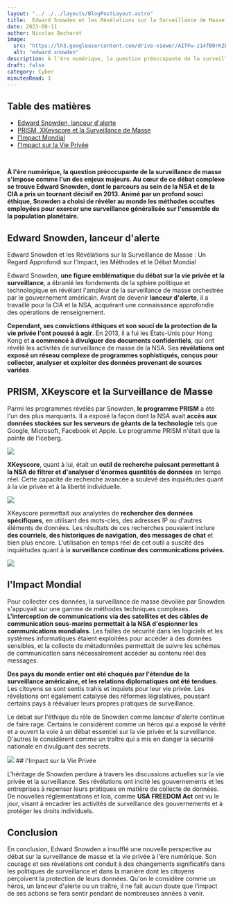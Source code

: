 ```yaml
---
layout: "../../../layouts/BlogPostLayout.astro"
title:  Edward Snowden et les Révélations sur la Surveillance de Masse
date: 2023-08-11
author: Nicolas Becharat
image:
  src: "https://lh3.googleusercontent.com/drive-viewer/AITFw-z14fB0rKZFfGp_zIh8PZv_w6R3x_e1HLjOIZyPxy9uLC1ltwsaK9b_aM856BQbgBbDaV3qzRXWj2FM7zpnXAl3kMBhCA=s2560"
  alt: "edward snowden"
description: À l'ère numérique, la question préoccupante de la surveillance de masse s'impose comme l'un des enjeux majeurs. Au cœur de ce débat complexe se trouve Edward Snowden, dont le parcours au sein de la NSA et de la CIA a pris un tournant décisif en 2013. Animé par un profond souci éthique, Snowden a choisi de révéler au monde les méthodes occultes employées pour exercer une surveillance généralisée sur l'ensemble de la population planétaire.
draft: false
category: Cyber
minutesRead: 3
---
```


## Table des matières

* [Edward Snowden, lanceur d'alerte ](#edward-snowden-lanceur-dalerte)
* [PRISM, XKeyscore et la Surveillance de Masse](#prism-xkeyscore-et-la-surveillance-de-masse)
* [l'Impact Mondial](#limpact-mondial)
* [l'Impact sur la Vie Privée](#limpact-sur-la-vie-privée)


<br/>

**À l'ère numérique, la question préoccupante de la surveillance de masse s'impose comme l'un des enjeux majeurs. Au cœur de ce débat complexe se trouve Edward Snowden, dont le parcours au sein de la NSA et de la CIA a pris un tournant décisif en 2013. Animé par un profond souci éthique, Snowden a choisi de révéler au monde les méthodes occultes employées pour exercer une surveillance généralisée sur l'ensemble de la population planétaire.**

## Edward Snowden, lanceur d'alerte
Edward Snowden et les Révélations sur la Surveillance de Masse : Un Regard Approfondi sur l'Impact, les Méthodes et le Débat Mondial

Edward Snowden, **une figure emblématique du débat sur la vie privée et la surveillance**, a ébranlé les fondements de la sphère politique et technologique en révélant l'ampleur de la surveillance de masse orchestrée par le gouvernement américain. Avant de devenir **lanceur d'alerte**, il a travaillé pour la CIA et la NSA, acquérant une connaissance approfondie des opérations de renseignement.

**Cependant, ses convictions éthiques et son souci de la protection de la vie privée l'ont poussé à agir**. En 2013, il a fui les États-Unis pour Hong Kong et **a commencé à divulguer des documents confidentiels**, qui ont révélé les activités de surveillance de masse de la NSA. Ses **révélations ont exposé un réseau complexe de programmes sophistiqués, conçus pour collecter, analyser et exploiter des données provenant de sources variées**.

## PRISM, XKeyscore et la Surveillance de Masse

Parmi les programmes révélés par Snowden, **le programme PRISM** a été l'un des plus marquants. Il a exposé la façon dont la NSA avait **accès aux données stockées sur les serveurs de géants de la technologie** tels que Google, Microsoft, Facebook et Apple. Le programme PRISM n'était que la pointe de l'iceberg.

<img src = "https://lh3.googleusercontent.com/drive-viewer/AITFw-wDq1Ja3IBUyY5TOWvH4LQOd9_QESEQXfe_A3hb9Mp556aCUKivDTh2uFYvGmxneabd1m3yUYgEQ4VyzaSGDnTsUYD0bQ=s2560" class="max-w-full h-auto block m-auto"/>

**XKeyscore**, quant à lui, était un **outil de recherche puissant permettant à la NSA de filtrer et d'analyser d'énormes quantités de données** en temps réel. Cette capacité de recherche avancée a soulevé des inquiétudes quant à la vie privée et à la liberté individuelle.

<img src = 'https://lh3.googleusercontent.com/drive-viewer/AITFw-x4mjDp2dtpcmR6x1sGEEXEWHImx4nxU8L-cAtVOQlUDAxd50yqfx1Lz_q8z6lpGO0lKuky7tK6k4HXHW5uqAAWYCCL=s2560' class="max-w-full h-auto block m-auto"/>

XKeyscore permettait aux analystes de **rechercher des données spécifiques**, en utilisant des mots-clés, des adresses IP ou d'autres éléments de données. Les résultats de ces recherches pouvaient inclure **des courriels, des historiques de navigation, des messages de chat** et bien plus encore. L'utilisation en temps réel de cet outil a suscité des inquiétudes quant à la **surveillance continue des communications privées.**

<img src="https://lh3.googleusercontent.com/drive-viewer/AITFw-zDTnmykj1ee8SN4yABNY5_WPyKrizqkEviZazglSedP5oCBT26zB57UO7K57LXSjPqfgGAjRjJPrzI4wwTt1vmeRX5Ew=s2560" class="max-w-full h-auto block m-auto"/>

## l'Impact Mondial

Pour collecter ces données, la surveillance de masse dévoilée par Snowden s'appuyait sur une gamme de méthodes techniques complexes. **L'interception de communications via des satellites et des câbles de communication sous-marins permettait à la NSA d'espionner les communications mondiales.** Les failles de sécurité dans les logiciels et les systèmes informatiques étaient exploitées pour accéder à des données sensibles, et la collecte de métadonnées permettait de suivre les schémas de communication sans nécessairement accéder au contenu réel des messages.

**Des pays du monde entier ont été choqués par l'étendue de la surveillance américaine, et les relations diplomatiques ont été tendues**. Les citoyens se sont sentis trahis et inquiets pour leur vie privée. Les révélations ont également catalysé des réformes législatives, poussant certains pays à réévaluer leurs propres pratiques de surveillance.

Le débat sur l'éthique du rôle de Snowden comme lanceur d'alerte continue de faire rage. Certains le considèrent comme un héros qui a exposé la vérité et a ouvert la voie à un débat essentiel sur la vie privée et la surveillance. D'autres le considèrent comme un traître qui a mis en danger la sécurité nationale en divulguant des secrets.

<img src="https://lh3.googleusercontent.com/drive-viewer/AITFw-yadJIGHrRPb9M1OwZQpAiZam9Jp8brzkfwh4WwcPNWb4WrA2hoFHIh8ha9Hy5NU-LKucvcDJcjP3QeguRYRtbtxLZQGg=s2560" class="max-w-full h-auto block m-auto"/>
## l'Impact sur la Vie Privée

L'héritage de Snowden perdure à travers les discussions actuelles sur la vie privée et la surveillance. Ses révélations ont incité les gouvernements et les entreprises à repenser leurs pratiques en matière de collecte de données. De nouvelles réglementations et lois, comme **USA FREEDOM Act** ont vu le jour, visant à encadrer les activités de surveillance des gouvernements et à protéger les droits individuels.

## Conclusion
En conclusion, Edward Snowden a insufflé une nouvelle perspective au débat sur la surveillance de masse et la vie privée à l'ère numérique. Son courage et ses révélations ont conduit à des changements significatifs dans les politiques de surveillance et dans la manière dont les citoyens perçoivent la protection de leurs données. Qu'on le considère comme un héros, un lanceur d'alerte ou un traître, il ne fait aucun doute que l'impact de ses actions se fera sentir pendant de nombreuses années à venir.
